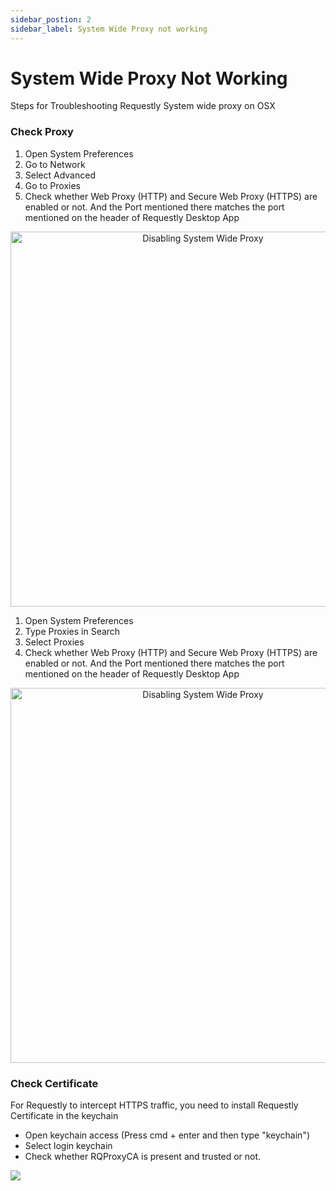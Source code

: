 ```yaml
---
sidebar_postion: 2
sidebar_label: System Wide Proxy not working
---
```


# System Wide Proxy Not Working

Steps for Troubleshooting Requestly System wide proxy on OSX

### Check Proxy


<Tabs groupId="os">
  <TabItem value=">=13" label="Before macOS 13 Ventura" default>
    <div>
        <ol type="1">
            <li>Open System Preferences</li>
            <li>Go to Network</li>
            <li>Select Advanced</li>
            <li>Go to Proxies</li>
            <li>Check whether Web Proxy (HTTP) and Secure Web Proxy (HTTPS) are enabled or not. And the Port mentioned there matches the port mentioned on the header of Requestly Desktop App</li>
        </ol>
        <center><img src="/img/docs/disabling-system-wide-proxy-before-ventura.gif" width="600" alt="Disabling System Wide Proxy"/></center>
    </div>
  </TabItem>
  <TabItem value="<13" label="macOS 13 Ventura or later">
    <div>
        <ol type="1">
            <li>Open System Preferences</li>
            <li>Type Proxies in Search</li>
            <li>Select Proxies</li>
            <li>Check whether Web Proxy (HTTP) and Secure Web Proxy (HTTPS) are enabled or not. And the Port mentioned there matches the port mentioned on the header of Requestly Desktop App</li>
        </ol>
        <center><img src="/img/docs/disabling-system-wide-proxy-ventura.gif" width="600" alt="Disabling System Wide Proxy"/></center>
    </div>
  </TabItem>
</Tabs>

### Check Certificate

For Requestly to intercept HTTPS traffic, you need to install Requestly Certificate in the keychain
- Open keychain access (Press cmd + enter and then type "keychain")
- Select login keychain
- Check whether RQProxyCA is present and trusted or not.

![](/img/docs/macos-certificate-trusted.png)

